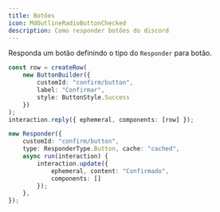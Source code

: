 ```yaml
---
title: Botões
icon: MdOutlineRadioButtonChecked
description: Como responder botões do discord
---
```


Responda um botão definindo o tipo do `Responder` para botão.

```ts title="command.ts"
const row = createRow(
    new ButtonBuilder({
        customId: "confirm/button", 
        label: "Confirmar", 
        style: ButtonStyle.Success
    })
);
interaction.reply({ ephemeral, components: [row] });
```

```ts title="responder.ts"
new Responder({
    customId: "confirm/button",
    type: ResponderType.Button, cache: "cached",
    async run(interaction) {
        interaction.update({ 
            ephemeral, content: "Confirmado", 
            components: [] 
        });
    },
});
```